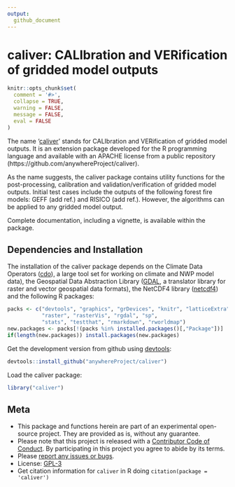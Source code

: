 ```yaml
---
output: 
  github_document
---
```


<!-- Edit the README.Rmd only!!! The README.md is generated automatically from README.Rmd. -->

caliver: CALIbration and VERification of gridded model outputs
==============================================================

```r
knitr::opts_chunk$set(
  comment = '#>',
  collapse = TRUE,
  warning = FALSE,
  message = FALSE,
  eval = FALSE
)
```

<!--

[![Travis-CI Build Status](https://travis-ci.org/anywhereProject/caliver.svg?branch=master)](https://travis-ci.org/anywhereProject/caliver)
[![AppVeyor Build Status](https://ci.appveyor.com/api/projects/status/github/anywhereProject/caliver?branch=master&svg=true)](https://ci.appveyor.com/project/anywhereProject/caliver)
[![Coverage Status](https://img.shields.io/codecov/c/github/anywhereProject/caliver/master.svg)](https://codecov.io/github/anywhereProject/caliver?branch=master)

-->

The name '[caliver](https://github.com/anywhereProject/caliver)' stands for CALIbration and VERification of gridded model outputs. It is an extension package developed for the R programming language and available with an APACHE license from a public repository (https://github.com/anywhereProject/caliver).

As the name suggests, the caliver package contains utility functions for the post-processing, calibration and validation/verification of gridded model outputs. Initial test cases include the outputs of the following forest fire models: GEFF (add ref.) and RISICO (add ref.). However, the algorithms can be applied to any gridded model output.

Complete documentation, including a vignette, is available within the package.

## Dependencies and Installation

The installation of the caliver package depends on the Climate Data Operators ([cdo](https://code.zmaw.de/projects/cdo/wiki)), a large tool set for working on climate and NWP model data), the Geospatial Data Abstraction Library ([GDAL](http://www.gdal.org/), a translator library for raster and vector geospatial data formats), the NetCDF4 library ([netcdf4](http://www.unidata.ucar.edu/software/netcdf/)) and the following R packages:

```r
packs <- c("devtools", "graphics", "grDevices", "knitr", "latticeExtra", 
           "raster", "rasterVis", "rgdal", "sp", 
           "stats", "testthat", "rmarkdown", "rworldmap")
new.packages <- packs[!(packs %in% installed.packages()[,"Package"])]
if(length(new.packages)) install.packages(new.packages)
```

Get the development version from github using [devtools](https://github.com/hadley/devtools):

```r
devtools::install_github("anywhereProject/caliver")
```

Load the caliver package:

```r
library("caliver")
```

## Meta

* This package and functions herein are part of an experimental open-source project. They are provided as is, without any guarantee.
* Please note that this project is released with a [Contributor Code of Conduct](CONDUCT.md). By participating in this project you agree to abide by its terms.
* Please [report any issues or bugs](https://github.com/anywhereProject/caliver/issues).
* License: [GPL-3](https://opensource.org/licenses/GPL-3.0)
* Get citation information for `caliver` in R doing `citation(package = 'caliver')`
